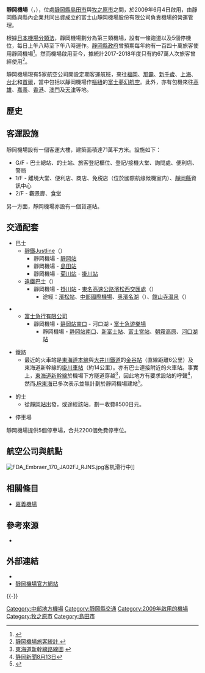 {{Expand|time=2015-09-29}}
{{noteTA
|1=zh-tw:計程車;zh-hk:的士;zh-hans:出租車
}}
{{Infobox airport
| name         = 靜岡機場<br /><small>Shizuoka Airport</small>
| nativename   = {{lang|ja|静岡空港}}
| photo        = Shizuoka-airport-terminal.jpg
| photosize    = 280px
| caption      = 
| IATA         = FSZ
| ICAO         = RJNS
| type         = 民用
| operator     = {{Link-ja|靜岡縣廳|静岡県庁}}
| city-served  = [[靜岡市|靜岡市]]、[[濱松市|濱松市]]
| location     = {{JPN}}[[靜岡縣|靜岡縣]][[島田市|島田市]]、[[牧之原市|牧之原市]]
| opened       = {{start date|2009|06|04}}
| closed       = <!-- {{end date|YYYY|MM|DD}} -->
| hub          = <li>[[富士夢幻航空|富士夢幻航空]]
| elevation-m  = 132
| metric-elev  = yes
| coordinates  = {{Coord|34|47|46|N|138|11|22|E|type:airport_region:JP|display=inline,title}}
| latd  =  34 | latm  = 47 | lats  = 46 | latNS  = N
| longd = 138 | longm = 11 | longs = 22 | longEW = E
| website                = {{URL|http://www.mtfuji-shizuokaairport.jp/}}
| pushpin_map            = Japan
| pushpin_mapsize        = 250
| pushpin_map_caption    = 機場在日本的位置
| pushpin_label          = FSZ/RJNS
| pushpin_label_position = right
| r1-number    = 12/30
| r1-length-m  = 2,500
| r1-surface   = 混凝土/瀝青
| metric-rwy   = yes
| stat-year    = 2014
| stat1-header = 客運量
| stat1-data   = 506,950 人次
| stat2-header = 貨運量
| stat2-data   = 624 公噸
| stat3-header = 起降架次
| stat3-data   = 3,658 架次
}}
{{japanese|japanese=静岡空港|kana=しずおかくうこう|romaji=Shizuoka kūkō}}

'''靜岡機場'''（{{jpn|j=静岡空港|hg=しずおかくうこう|rm=Shizuoka kūkō|f=y}}，{{airport codes|FSZ|RJNS}}），位處[[靜岡縣|靜岡縣]][[島田市|島田市]]與[[牧之原市|牧之原市]]之間，於2009年6月4日啟用，由靜岡縣與縣內企業共同出資成立的富士山靜岡機場股份有限公司負責機場的營運管理。

根據[[日本機場列表|日本機場分類法]]，靜岡機場劃分為第三類機場，設有一條跑道以及5個停機位，每日上午八時至下午八時運作。[[靜岡縣|靜岡縣政府]]曾預期每年約有一百四十萬旅客使用靜岡機場<ref>{{cite web |url=http://www.japantoday.com/category/national/view/japans-98th-airport-opens-in-shizuoka-amid-grim-outlook |title=存档副本 |accessdate=2009-06-08 |deadurl=yes |archiveurl=https://web.archive.org/web/20091015150159/http://www.japantoday.com/category/national/view/japans-98th-airport-opens-in-shizuoka-amid-grim-outlook |archivedate=2009-10-15 }}</ref>。然而機場啟用至今，據統計2017-2018年度只有約67萬人次旅客曾經使用<ref>[http://www2.pref.shizuoka.jp/all/kisha18.nsf/9f1acbc926670f74492568010000c977/895bebbdca578f6f49258265001e71fe?OpenDocument 靜岡機場旅客統計 {{ja icon}}]</ref>。

靜岡機場現有5家航空公司開設定期客運航班，來往[[福岡|福岡]]、[[那霸|那霸]]、[[新千歲|新千歲]]、[[上海|上海]]、[[台北|台北]]和[[首爾|首爾]]，當中包括以靜岡機場作[[樞紐機場|樞紐]]的[[富士夢幻航空|富士夢幻航空]]。此外，亦有包機來往[[高雄|高雄]]、[[嘉義|嘉義]]、[[香港|香港]]、[[澳門|澳門]]及[[天津|天津]]等地。

== 歷史 ==
== 客運設施 ==
靜岡機場設有一個客運大樓，建築面積達71萬平方米。設施如下：
*G/F - 巴士總站、的士站、旅客登記櫃位、登記/接機大堂、詢問處、便利店、警局
*1/F - 離境大堂、便利店、商店、免税店（位於國際航缐候機室内）、[[靜岡縣|靜岡縣]]資訊中心
*2/F - 觀景廊、食堂

另一方面，靜岡機場亦設有一個貨運站。

== 交通配套 ==
*巴士
**[[靜鐵Justline|靜鐵Justline]]（{{lang|ja|しずてつジャストライン株式会社}}）
***靜岡機場 - [[靜岡站|靜岡站]]
***靜岡機場 - [[島田車站_(靜岡縣)|島田站]]
***靜岡機場 - [[菊川車站_(靜岡縣)|菊川站]] - [[掛川站|掛川站]]
**[[遠鐵巴士|遠鐵巴士]]（{{lang|ja|遠鉄バス}}）
***靜岡機場 - [[掛川站|掛川站]] - [[東名高速公路濱松西交匯處|東名高速公路濱松西交匯處]]（{{lang|ja|浜松西インターチェンジ}}）
****途經：[[濱松站|濱松站]]、[[中部國際機場|中部國際機場]]、[[奥濱名湖|奥濱名湖]]（{{lang|ja|奥浜名湖}}）、[[館山寺温泉|館山寺温泉]]（{{lang|ja|舘山寺温泉}}）

**[[富士急行|富士急行有限公司]]
***靜岡機場・[[靜岡站|静岡站南口]] - 河口湖・[[富士急遊樂場|富士急遊樂場]]
****靜岡機場 - [[靜岡站|静岡站南口]]、[[新富士車站_(靜岡縣)|新富士站]]、[[富士宮站|富士宮站]]、[[朝霧高原|朝霧高原]]、[[河口湖站|河口湖站]]

*鐵路
**最近的火車站是[[東海道本線|東海道本線]]與[[大井川鐵道|大井川鐵道]]的[[金谷站|金谷站]]（直線距離6公里）及東海道新幹線的[[掛川車站|掛川車站]]（約14公里）。亦有巴士連接附近的火車站。事實上，[[東海道新幹線|東海道新幹線]]於機場下方隧道穿越<ref>[http://www.mtfuji-shizuokaairport.jp/english/access/car_motorcycle/index.html 東海道新幹線路線圖{{en icon}}] {{webarchive|url=https://web.archive.org/web/20090615082807/http://www.mtfuji-shizuokaairport.jp/english/access/car_motorcycle/index.html |date=2009-06-15 }}</ref>，因此地方有要求設站的呼聲<ref>[http://www.shizushin.com/news/pol_eco/shizuoka/20090813000000000047.htm 静岡新聞8月13日]{{リンク切れ|date=2013年6月}}</ref>，然而[[JR東海|JR東海]]已多次表示並無計劃於靜岡機場建站<ref>{{Cite news |url=http://www.yomiuri.co.jp/atmoney/news/20131212-OYT1T00364.htm |title=新幹線静岡空港駅は無理、輸送力傷む…JR東海 |newspaper=YOMIURI ONLINE |publisher=読売新聞社 |date=2013-12-12 |accessdate=2013-12-12 |archiveurl=http://archive.is/RpiWi |archivedate=2013-12-12}}</ref>。

*的士
**從[[靜岡站|靜岡站]]出發，或途經該站，劃一收費8500日元。

*停車場
靜岡機場提供5個停車場，合共2200個免費停車位。

== 航空公司與航點 ==
[[File:FDA_Embraer_170_JA02FJ_RJNS.jpg|thumb]]客机滑行中]]
{{Airport-dest-list
| {{flagicon|JPN}} [[全日本空輸|全日本空輸]]（NH）| [[新千歲機場|札幌/新千歲]]、[[那霸機場|沖繩]]
| {{flagicon|JPN}} [[全日本空輸|全日本空輸]]（NH）<br>{{small|（由[[全日空之翼|全日空之翼]]營運）}}| [[那霸機場|沖繩]]
| {{flagicon|JPN}} [[富士夢幻航空|富士夢幻航空]]（JH）| [[福岡機場|福岡]]、[[鹿兒島機場|鹿兒島]]、[[出雲機場|出雲]]、[[北九州機場|北九州]]<BR>'''夏季：'''[[札幌飛行場|札幌/丘珠]]
| {{flagicon|KOR}} [[濟州航空|濟州航空]]（7C）| [[仁川國際機場|首爾/仁川]]
| {{flagicon|TWN}} [[中華航空|中華航空]]（CI）| [[臺灣桃園國際機場|臺北/桃園]]
| {{flagicon|CHN}} [[中國東方航空|中國東方航空]]（MU）| [[上海浦东国际机场|上海/浦東]]
}}

== 相關條目 ==
*[[嘉義機場|嘉義機場]]

== 參考來源 ==
{{Portal box|日本|航空}}
{{reflist|2}}
* {{Cite web|publisher=国土交通省航空局航空ネットワーク企画課|title=暦年・年度別空港管理状況調書|date=|url=http://www.mlit.go.jp/common/001101030.pdf|accessdate=2015-09-29|deadurl=yes|archiveurl=https://web.archive.org/web/20150923142025/http://www.mlit.go.jp/common/001101030.pdf|archivedate=2015-09-23}}

== 外部連結 ==
* {{Commonscat-inline|Shizuoka_Airport}}
* [http://www.mtfuji-shizuokaairport.jp/ 靜岡機場官方網站]{{ja}}{{en}}{{ko}}{{zh-hans}}{{zh-tw}}
{{-}}
{{日本機場}}
{{Authority control}}

{{DEFAULTSORT:Shizuoka}}
[[Category:中部地方機場|Category:中部地方機場]]
[[Category:靜岡縣交通|Category:靜岡縣交通]]
[[Category:2009年啟用的機場|Category:2009年啟用的機場]]
[[Category:牧之原市|Category:牧之原市]]
[[Category:島田市|Category:島田市]]